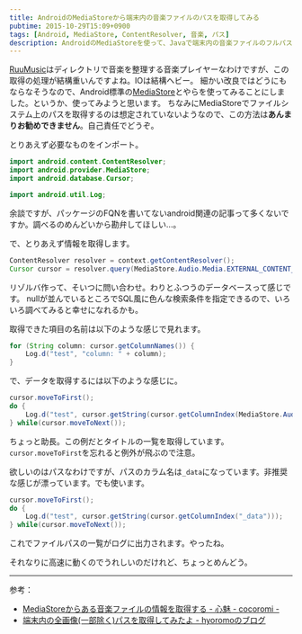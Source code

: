 ```yaml
---
title: AndroidのMediaStoreから端末内の音楽ファイルのパスを取得してみる
pubtime: 2015-10-29T15:09+0900
tags: [Android, MediaStore, ContentResolver, 音楽, パス]
description: AndroidのMediaStoreを使って、Javaで端末内の音楽ファイルのフルパスを取得する方法です。非推奨の方法ですが、それなりに高速にちゃんと動きます。
---
```


[RuuMusic](http://ruumusic.blanktar.jp/)はディレクトリで音楽を整理する音楽プレイヤーなわけですが、この取得の処理が結構重いんですよね。IOは結構ヘビー。
細かい改良ではどうにもならなそうなので、Android標準の[MediaStore](http://developer.android.com/intl/ja/reference/android/provider/MediaStore.html)とやらを使ってみることにしました。というか、使ってみようと思います。
ちなみにMediaStoreでファイルシステム上のパスを取得するのは想定されていないようなので、この方法は**あんまりお勧めできません**。自己責任でどうぞ。

とりあえず必要なものをインポート。
``` java
import android.content.ContentResolver;
import android.provider.MediaStore;
import android.database.Cursor;

import android.util.Log;
```
余談ですが、パッケージのFQNを書いてないandroid関連の記事って多くないですか。調べるのめんどいから勘弁してほしい…。

で、とりあえず情報を取得します。
``` java
ContentResolver resolver = context.getContentResolver();
Cursor cursor = resolver.query(MediaStore.Audio.Media.EXTERNAL_CONTENT_URI, null, null, null, null);
```
リゾルバ作って、そいつに問い合わせ。わりとふつうのデータベースって感じです。
nullが並んでいるところでSQL風に色んな検索条件を指定できるので、いろいろ調べてみると幸せになれるかも。

取得できた項目の名前は以下のような感じで見れます。
``` java
for (String column: cursor.getColumnNames()) {
    Log.d("test", "column: " + column);
}
```

で、データを取得するには以下のような感じに。
``` java
cursor.moveToFirst();
do {
    Log.d("test", cursor.getString(cursor.getColumnIndex(MediaStore.Audio.Media.TITLE)));
} while(cursor.moveToNext());
```
ちょっと助長。この例だとタイトルの一覧を取得しています。
`cursor.moveToFirst`を忘れると例外が飛ぶので注意。

欲しいのはパスなわけですが、パスのカラム名は`_data`になっています。非推奨な感じが漂っています。でも使います。
``` java
cursor.moveToFirst();
do {
    Log.d("test", cursor.getString(cursor.getColumnIndex("_data")));
} while(cursor.moveToNext());
```
これでファイルパスの一覧がログに出力されます。やったね。

それなりに高速に動くのでうれしいのだけれど、ちょっとめんどう。

---

参考：
- [MediaStoreからある音楽ファイルの情報を取得する - 心魅 - cocoromi -](http://umezo.hatenablog.jp/entry/20100608/1276014215)
- [端末内の全画像(一部除く)パスを取得してみたよ - hyoromoのブログ](http://hyoromo.hatenablog.com/entry/20100109/1263046050)
